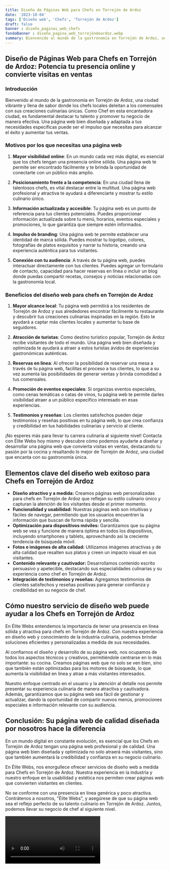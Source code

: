 ```yaml
---
title: Diseño de Páginas Web para Chefs en Torrejón de Ardoz
date: '2023-10-04'
tags: ['Diseño web', 'Chefs', 'Torrejón de Ardoz']
draft: false
banner : diseño_paginas_web_chefs
fondoBanner : diseño_pagina_web_torrejóndeardoz.webp
summary: Bienvenido al mundo de la gastronomía en Torrejón de Ardoz, una ciudad vibrante y llena de sabor donde los chefs locales deleitan a los comensales con sus creaciones culinarias únicas. Como Chef en esta encantadora ciudad, es fundamental destacar tu talento y promover tu negocio de manera efectiva. Una página web bien diseñada y adaptada a tus necesidades específicas puede ser el impulso que necesitas para alcanzar el éxito y aumentar tus ventas.
---
```


## Diseño de Páginas Web para Chefs en Torrejón de Ardoz: Potencia tu presencia online y convierte visitas en ventas

### Introducción

Bienvenido al mundo de la gastronomía en Torrejón de Ardoz, una ciudad vibrante y llena de sabor donde los chefs locales deleitan a los comensales con sus creaciones culinarias únicas. Como Chef en esta encantadora ciudad, es fundamental destacar tu talento y promover tu negocio de manera efectiva. Una página web bien diseñada y adaptada a tus necesidades específicas puede ser el impulso que necesitas para alcanzar el éxito y aumentar tus ventas.

### Motivos por los que necesitas una página web

1. **Mayor visibilidad online**: En un mundo cada vez más digital, es esencial que los chefs tengan una presencia online sólida. Una página web te permite ser encontrado fácilmente y te brinda la oportunidad de conectarte con un público más amplio.

2. **Posicionamiento frente a la competencia**: En una ciudad llena de talentosos chefs, es vital destacar entre la multitud. Una página web profesional y atractiva te ayudará a diferenciarte y mostrar tu estilo culinario único.

3. **Información actualizada y accesible**: Tu página web es un punto de referencia para tus clientes potenciales. Puedes proporcionar información actualizada sobre tu menú, horarios, eventos especiales y promociones, lo que garantiza que siempre estén informados.

4. **Impulso de branding**: Una página web te permite establecer una identidad de marca sólida. Puedes mostrar tu logotipo, colores, fotografías de platos exquisitos y narrar tu historia, creando una experiencia auténtica para tus visitantes.

5. **Conexión con tu audiencia**: A través de tu página web, puedes interactuar directamente con tus clientes. Puedes agregar un formulario de contacto, capacidad para hacer reservas en línea o incluir un blog donde puedas compartir recetas, consejos y noticias relacionadas con la gastronomía local.

### Beneficios del diseño web para chefs en Torrejón de Ardoz

1. **Mayor alcance local**: Tu página web permitirá a los residentes de Torrejón de Ardoz y sus alrededores encontrar fácilmente tu restaurante y descubrir tus creaciones culinarias inspiradas en la región. Esto te ayudará a captar más clientes locales y aumentar tu base de seguidores.

2. **Atracción de turistas**: Como destino turístico popular, Torrejón de Ardoz recibe visitantes de todo el mundo. Una página web bien diseñada y optimizada te ayudará a atraer a estos turistas ávidos de experiencias gastronómicas auténticas.

3. **Reservas en línea**: Al ofrecer la posibilidad de reservar una mesa a través de tu página web, facilitas el proceso a tus clientes, lo que a su vez aumenta las posibilidades de generar ventas y brinda comodidad a tus comensales.

4. **Promoción de eventos especiales**: Si organizas eventos especiales, como cenas temáticas o catas de vinos, tu página web te permite darles visibilidad atraer a un público específico interesado en esas experiencias.

5. **Testimonios y reseñas**: Los clientes satisfechos pueden dejar testimonios y reseñas positivas en tu página web, lo que crea confianza y credibilidad en tus habilidades culinarias y servicio al cliente.

¡No esperes más para llevar tu carrera culinaria al siguiente nivel! Contacta con Élite Webs hoy mismo y descubre cómo podemos ayudarte a diseñar y desarrollar una página web que convierta visitas en ventas, destacando tu pasión por la cocina y resaltando lo mejor de Torrejón de Ardoz, una ciudad que encanta con su gastronomía única.

<GifSeo />

<Cta />

## Elementos clave del diseño web exitoso para Chefs en Torrejón de Ardoz

- **Diseño atractivo y a medida:** Creamos páginas web personalizadas para chefs en Torrejón de Ardoz que reflejan su estilo culinario único y capturan la atención de los visitantes desde el primer momento.
- **Funcionalidad y usabilidad:** Nuestras páginas web son intuitivas y fáciles de navegar, permitiendo que los usuarios encuentren la información que buscan de forma rápida y sencilla.
- **Optimización para dispositivos móviles:** Garantizamos que su página web se vea y funcione de manera óptima en todos los dispositivos, incluyendo smartphones y tablets, aprovechando así la creciente tendencia de búsqueda móvil.
- **Fotos e imágenes de alta calidad:** Utilizamos imágenes atractivas y de alta calidad que resalten sus platos y creen un impacto visual en sus visitantes.
- **Contenido relevante y cautivador:** Desarrollamos contenido escrito persuasivo y apetecible, destacando sus especialidades culinarias y su experiencia como chef en Torrejón de Ardoz.
- **Integración de testimonios y reseñas:** Agregamos testimonios de clientes satisfechos y reseñas positivas para generar confianza y credibilidad en su negocio de chef.

## Cómo nuestro servicio de diseño web puede ayudar a los Chefs en Torrejón de Ardoz

En Élite Webs entendemos la importancia de tener una presencia en línea sólida y atractiva para chefs en Torrejón de Ardoz. Con nuestra experiencia en diseño web y conocimiento de la industria culinaria, podemos brindar soluciones eficientes y personalizadas a medida de sus necesidades.

Al confiarnos el diseño y desarrollo de su página web, nos ocupamos de todos los aspectos técnicos y creativos, permitiéndole centrarse en lo más importante: su cocina. Creamos páginas web que no solo se ven bien, sino que también están optimizadas para los motores de búsqueda, lo que aumenta la visibilidad en línea y atrae a más visitantes interesados.

Nuestro enfoque centrado en el usuario y la atención al detalle nos permite presentar su experiencia culinaria de manera atractiva y cautivadora. Además, garantizamos que su página web sea fácil de gestionar y actualizar, dando la oportunidad de compartir nuevos menús, promociones especiales e información relevante con su audiencia.

## Conclusión: Su página web de calidad diseñada por nosotros hace la diferencia

En un mundo digital en constante evolución, es esencial que los Chefs en Torrejón de Ardoz tengan una página web profesional y de calidad. Una página web bien diseñada y optimizada no solo atraerá más visitantes, sino que también aumentará la credibilidad y confianza en su negocio culinario.

En Élite Webs, nos enorgullece ofrecer servicios de diseño web a medida para Chefs en Torrejón de Ardoz. Nuestra experiencia en la industria y nuestro enfoque en la usabilidad y estética nos permiten crear páginas web que convierten visitantes en clientes.

No se conforme con una presencia en línea genérica y poco atractiva. Contrátenos a nosotros, "Élite Webs", y asegúrese de que su página web sea el reflejo perfecto de su talento culinario en Torrejón de Ardoz. Juntos, podemos llevar su negocio de chef al siguiente nivel.

<Video />

<CtaBot job='Chefs' city='Torrejón de Ardoz'/>

<Gmaps query='Torrejón de Ardoz+españa+maps' />